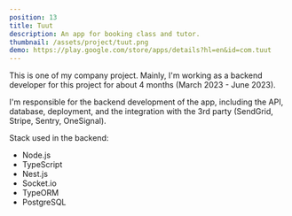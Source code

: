 ```yaml
---
position: 13
title: Tuut
description: An app for booking class and tutor.
thumbnail: /assets/project/tuut.png
demo: https://play.google.com/store/apps/details?hl=en&id=com.tuut
---
```


This is one of my company project. Mainly, I'm working as a backend developer for this project for about 4 months (March 2023 - June 2023).

I'm responsible for the backend development of the app, including the API, database, deployment, and the integration with the 3rd party (SendGrid, Stripe, Sentry, OneSignal).

Stack used in the backend:

- Node.js
- TypeScript
- Nest.js
- Socket.io
- TypeORM
- PostgreSQL

